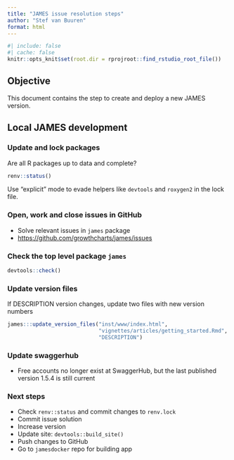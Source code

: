 ```yaml
---
title: "JAMES issue resolution steps"
author: "Stef van Buuren"
format: html
---
```


```r
#| include: false
#| cache: false
knitr::opts_knit$set(root.dir = rprojroot::find_rstudio_root_file())
```

## Objective

This document contains the step to create and deploy a new JAMES version.

## Local JAMES development

### Update and lock packages

Are all R packages up to data and complete?

```r
renv::status()
```

Use "explicit" mode to evade helpers like `devtools` and `roxygen2` in the lock file.

### Open, work and close issues in GitHub

-   Solve relevant issues in `james` package
-   <https://github.com/growthcharts/james/issues>

### Check the top level package `james`

```r
devtools::check()
```

### Update version files

If DESCRIPTION version changes, update two files with new version numbers

```r
james:::update_version_files("inst/www/index.html", 
                             "vignettes/articles/getting_started.Rmd", 
                             "DESCRIPTION")
```

### Update swaggerhub

- Free accounts no longer exist at SwaggerHub, but the last published version 1.5.4 is still current

### Next steps

-   Check `renv::status` and commit changes to `renv.lock`
-   Commit issue solution
-   Increase version
-   Update site: `devtools::build_site()`
-   Push changes to GitHub
-   Go to `jamesdocker` repo for building app
